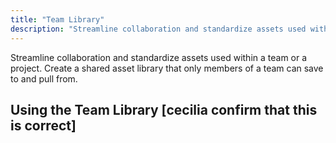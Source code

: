 ```yaml
---
title: "Team Library"
description: "Streamline collaboration and standardize assets used within a team or a project. Create a shared asset library that only members of a team can save to and pull from. "
---
```


Streamline collaboration and standardize assets used within a team or a project. Create a shared asset library that only members of a team can save to and pull from.&#x20;

## Using the Team Library \[cecilia confirm that this is correct]

<AccordionGroup>
  <Accordion title="Accessing the Team Library" defaultOpen={false}>

  </Accordion>

  <Accordion title="Adding assets to the Team Library" defaultOpen={false}>

  </Accordion>

  <Accordion title="Updating assets in the Team Library" defaultOpen={false}>

  </Accordion>

  <Accordion title="Team Library permissions" defaultOpen={false}>

  </Accordion>
</AccordionGroup>